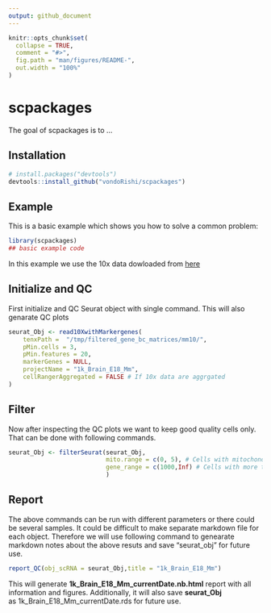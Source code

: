 ```yaml
---
output: github_document
---
```


<!-- README.md is generated from README.Rmd. Please edit that file -->

```r
knitr::opts_chunk$set(
  collapse = TRUE,
  comment = "#>",
  fig.path = "man/figures/README-",
  out.width = "100%"
)
```

# scpackages

<!-- badges: start -->
<!-- badges: end -->

The goal of scpackages is to ...

## Installation

<!-- You can install the released version of scpackages from [CRAN](https://CRAN.R-project.org) with: -->

<!-- ``` r -->
<!-- install.packages("scpackages") -->
<!-- ``` -->

<!-- And the development version from [GitHub](https://github.com/) with: -->

``` r
# install.packages("devtools")
devtools::install_github("vondoRishi/scpackages")
```
## Example

This is a basic example which shows you how to solve a common problem:

```r
library(scpackages)
## basic example code
```

In this example we use the 10x data dowloaded from [here](https://support.10xgenomics.com/single-cell-gene-expression/datasets/2.1.0/neurons_900)

## Initialize and QC

First initialize and QC Seurat object with single command. This will also genarate QC plots

```r
seurat_Obj <- read10XwithMarkergenes(
    tenxPath =  "/tmp/filtered_gene_bc_matrices/mm10/",
    pMin.cells = 3,
    pMin.features = 20,
    markerGenes = NULL,
    projectName = "1k_Brain_E18_Mm", 
    cellRangerAggregated = FALSE # If 10x data are aggrgated
)
```

## Filter

Now after inspecting the QC plots we want to keep good quality cells only. That can be done with following commands.

```r
seurat_Obj <- filterSeurat(seurat_Obj, 
                           mito.range = c(0, 5), # Cells with mitochondrial genes 0-5%
                           gene_range = c(1000,Inf) # Cells with more than 1000 genes 
                           )
```

## Report

The above commands can be run with different parameters or there could be several samples. It could be difficult to make separate markdown file for each object. Therefore we will use following command to genearate markdown notes about the above resuts and save "seurat_obj" for future use.

```r
report_QC(obj_scRNA = seurat_Obj,title = "1k_Brain_E18_Mm")
```

This will generate **1k_Brain_E18_Mm_currentDate.nb.html** report with all information and figures. Additionally, it will also save **seurat_Obj** as 1k_Brain_E18_Mm_currentDate.rds for future use.
